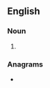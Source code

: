 ==English==

===Noun===
{{head|en|noun form}}

# {{plural of|gunsel|lang=en}}

===Anagrams===
* {{anagrams|en|a=eglnssu|gunless}}